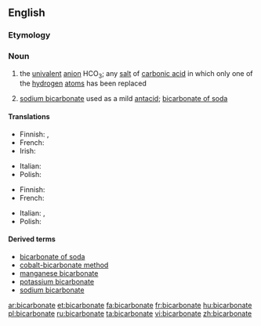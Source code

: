 ==English==

===Etymology===
{{prefix|bi|carbonate}}

===Noun===
{{wikipedia}}
{{en-noun}}

# {{chemistry}} the [[univalent]] [[anion]] HCO<sub>3</sub>; any [[salt]] of [[carbonic acid]] in which only one of the [[hydrogen]] [[atom]]s has been replaced
# [[sodium bicarbonate]] used as a mild [[antacid]]; [[bicarbonate of soda]]

====Translations====
{{trans-top|chemistry}}
* Finnish: {{t-|fi|vetykarbonaatti}},  {{t-|fi|bikarbonaatti}}
* French: {{t+|fr|bicarbonate|m}}
* Irish: {{t-|ga|décharbónáit|f|xs=Irish}}
{{trans-mid}}
* Italian: {{t-|it|bicarbonato|m}}
* Polish: {{t|pl|wodorowęglan|m}}
{{trans-bottom}}

{{trans-top|of soda}}
* Finnish: {{t|fi|ruokasooda}}
* French: {{t+|fr|bicarbonate|m}}
{{trans-mid}}
* Italian: {{t-|it|bicarbonato di sodio|m}}, {{t-|it|bicarbonato|m}}
* Polish: {{t|pl|soda oczyszczona|f}}
{{trans-bottom}}

====Derived terms====
* [[bicarbonate of soda]]
* [[cobalt-bicarbonate method]]
* [[manganese bicarbonate]]
* [[potassium bicarbonate]]
* [[sodium bicarbonate]]

[[ar:bicarbonate]]
[[et:bicarbonate]]
[[fa:bicarbonate]]
[[fr:bicarbonate]]
[[hu:bicarbonate]]
[[pl:bicarbonate]]
[[ru:bicarbonate]]
[[ta:bicarbonate]]
[[vi:bicarbonate]]
[[zh:bicarbonate]]